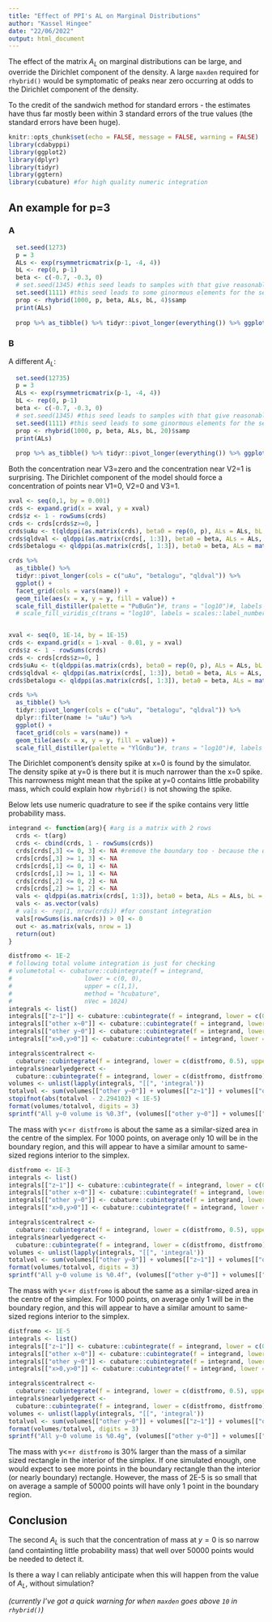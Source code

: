 ```yaml
---
title: "Effect of PPI's AL on Marginal Distributions"
author: "Kassel Hingee"
date: "22/06/2022"
output: html_document
---
```


The effect of the matrix $A_L$ on marginal distributions can be large, and override the Dirichlet component of the density. A large `maxden` required for `rhybrid()` would be symptomatic of peaks near zero occurring at odds to the Dirichlet component of the density.

To the credit of the sandwich method for standard errors - the estimates have thus far mostly been within 3 standard errors of the true values (the standard errors have been huge).

```r
knitr::opts_chunk$set(echo = FALSE, message = FALSE, warning = FALSE)
library(cdabyppi)
library(ggplot2)
library(dplyr)
library(tidyr)
library(ggtern)
library(cubature) #for high quality numeric integration
```

## An example for p=3
### A
```r
  set.seed(1273)
  p = 3
  ALs <- exp(rsymmetricmatrix(p-1, -4, 4))
  bL <- rep(0, p-1)
  beta <- c(-0.7, -0.3, 0)
  # set.seed(1345) #this seed leads to samples with that give reasonable estimates
  set.seed(1111) #this seed leads to some ginormous elements for the second diagonal element of ALs
  prop <- rhybrid(1000, p, beta, ALs, bL, 4)$samp
  print(ALs)
  
  prop %>% as_tibble() %>% tidyr::pivot_longer(everything()) %>% ggplot() + facet_wrap(vars(name)) + geom_freqpoly(aes(x=value))
```

### B
A different $A_L$:
```r
  set.seed(12735)
  p = 3
  ALs <- exp(rsymmetricmatrix(p-1, -4, 4))
  bL <- rep(0, p-1)
  beta <- c(-0.7, -0.3, 0)
  # set.seed(1345) #this seed leads to samples with that give reasonable estimates
  set.seed(1111) #this seed leads to some ginormous elements for the second diagonal element of ALs
  prop <- rhybrid(1000, p, beta, ALs, bL, 20)$samp
  print(ALs)
  
  prop %>% as_tibble() %>% tidyr::pivot_longer(everything()) %>% ggplot() + facet_wrap(vars(name)) + geom_freqpoly(aes(x=value))
```

Both the concentration near V3=zero and the concentration near V2=1 is surprising. The Dirichlet component of the model should force a concentration of points near V1=0, V2=0 and V3=1.

```r
xval <- seq(0,1, by = 0.001)
crds <- expand.grid(x = xval, y = xval)
crds$z <- 1 - rowSums(crds)
crds <- crds[crds$z>=0, ]
crds$uAu <- t(qldppi(as.matrix(crds), beta0 = rep(0, p), ALs = ALs, bL = bL))
crds$qldval <- qldppi(as.matrix(crds[, 1:3]), beta0 = beta, ALs = ALs, bL = bL)
crds$betalogu <- qldppi(as.matrix(crds[, 1:3]), beta0 = beta, ALs = matrix(0, p-1,p-1), bL = bL)

crds %>%
  as_tibble() %>%
  tidyr::pivot_longer(cols = c("uAu", "betalogu", "qldval")) %>%
  ggplot() +
  facet_grid(cols = vars(name)) +
  geom_tile(aes(x = x, y = y, fill = value)) +
  scale_fill_distiller(palette = "PuBuGn")#, trans = "log10")#, labels = scales::label_number())
  # scale_fill_viridis_c(trans = "log10", labels = scales::label_number(), option = "D")


xval <- seq(0, 1E-14, by = 1E-15)
crds <- expand.grid(x = 1-xval - 0.01, y = xval)
crds$z <- 1 - rowSums(crds)
crds <- crds[crds$z>=0, ]
crds$uAu <- t(qldppi(as.matrix(crds), beta0 = rep(0, p), ALs = ALs, bL = bL))
crds$qldval <- qldppi(as.matrix(crds[, 1:3]), beta0 = beta, ALs = ALs, bL = bL)
crds$betalogu <- qldppi(as.matrix(crds[, 1:3]), beta0 = beta, ALs = matrix(0, p-1,p-1), bL = bL)

crds %>%
  as_tibble() %>%
  tidyr::pivot_longer(cols = c("uAu", "betalogu", "qldval")) %>%
  dplyr::filter(name != "uAu") %>%
  ggplot() +
  facet_grid(cols = vars(name)) +
  geom_tile(aes(x = x, y = y, fill = value)) +
  scale_fill_distiller(palette = "YlGnBu")#, trans = "log10")#, labels =
```

The Dirichlet component's density spike at x=0 is found by the simulator. The density spike at y=0 is there but it is much narrower than the x=0 spike. This narrowness might mean that the spike at y=0 contains little probability mass, which could explain how `rhybrid()` is not showing the spike.

Below lets use numeric quadrature to see if the spike contains very little probability mass.

```r
integrand <- function(arg){ #arg is a matrix with 2 rows
  crds <- t(arg)
  crds <- cbind(crds, 1 - rowSums(crds))
  crds[crds[,3] <= 0, 3] <- NA #remove the boundary too - because the qldppi evaluates to infinity on boundary
  crds[crds[,3] >= 1, 3] <- NA
  crds[crds[,1] <= 0, 1] <- NA
  crds[crds[,1] >= 1, 1] <- NA
  crds[crds[,2] <= 0, 2] <- NA
  crds[crds[,2] >= 1, 2] <- NA
  vals <- qldppi(as.matrix(crds[, 1:3]), beta0 = beta, ALs = ALs, bL = bL)
  vals <- as.vector(vals)
  # vals <- rep(1, nrow(crds)) #for constant integration
  vals[rowSums(is.na(crds)) > 0] <- 0
  out <- as.matrix(vals, nrow = 1)
  return(out)
}

distfromo <- 1E-2
# following total volume integration is just for checking
# volumetotal <- cubature::cubintegrate(f = integrand,
#                    lower = c(0, 0),
#                    upper = c(1,1),
#                    method = "hcubature",
#                    nVec = 1024)
integrals <- list()
integrals[["z~1"]] <- cubature::cubintegrate(f = integrand, lower = c(0, 0), upper = c(distfromo,distfromo), method = "hcubature", nVec = 1024)
integrals[["other x~0"]] <- cubature::cubintegrate(f = integrand, lower = c(0, distfromo), upper = c(distfromo,1), method = "hcubature", nVec = 1024)
integrals[["other y~0"]] <- cubature::cubintegrate(f = integrand, lower = c(distfromo, 0), upper = c(1,distfromo), method = "hcubature", nVec = 1024)
integrals[["x>0,y>0"]] <- cubature::cubintegrate(f = integrand, lower = c(distfromo, distfromo), upper = c(1,1), method = "hcubature", nVec = 1024)

integrals$centralrect <- 
  cubature::cubintegrate(f = integrand, lower = c(distfromo, 0.5), upper = c(1,0.5+distfromo), method = "hcubature", nVec = 1024)
integrals$nearlyedgerect <- 
  cubature::cubintegrate(f = integrand, lower = c(distfromo, distfromo), upper = c(1,distfromo+distfromo), method = "hcubature", nVec = 1024)
volumes <- unlist(lapply(integrals, "[[", 'integral'))
totalvol <- sum(volumes[["other y~0"]] + volumes[["z~1"]] + volumes[["other x~0"]] + volumes[["x>0,y>0"]])
stopifnot(abs(totalvol - 2.294102) < 1E-5)
format(volumes/totalvol, digits = 3)
sprintf("All y~0 volume is %0.3f", (volumes[["other y~0"]] + volumes[["z~1"]]) / totalvol)
```

The mass with y<=`r distfromo` is about the same as a similar-sized area in the centre of the simplex. For 1000 points, on average only 10 will be in the boundary region, and this will appear to have a similar amount to same-sized regions interior to the simplex.

```r
distfromo <- 1E-3
integrals <- list()
integrals[["z~1"]] <- cubature::cubintegrate(f = integrand, lower = c(0, 0), upper = c(distfromo,distfromo), method = "hcubature", nVec = 1024)
integrals[["other x~0"]] <- cubature::cubintegrate(f = integrand, lower = c(0, distfromo), upper = c(distfromo,1), method = "hcubature", nVec = 1024)
integrals[["other y~0"]] <- cubature::cubintegrate(f = integrand, lower = c(distfromo, 0), upper = c(1,distfromo), method = "hcubature", nVec = 1024)
integrals[["x>0,y>0"]] <- cubature::cubintegrate(f = integrand, lower = c(distfromo, distfromo), upper = c(1,1), method = "hcubature", nVec = 1024)

integrals$centralrect <- 
  cubature::cubintegrate(f = integrand, lower = c(distfromo, 0.5), upper = c(1,0.5+distfromo), method = "hcubature", nVec = 1024)
integrals$nearlyedgerect <- 
  cubature::cubintegrate(f = integrand, lower = c(distfromo, distfromo), upper = c(1,distfromo+distfromo), method = "hcubature", nVec = 1024)
volumes <- unlist(lapply(integrals, "[[", 'integral'))
totalvol <- sum(volumes[["other y~0"]] + volumes[["z~1"]] + volumes[["other x~0"]] + volumes[["x>0,y>0"]])
format(volumes/totalvol, digits = 3)
sprintf("All y~0 volume is %0.4f", (volumes[["other y~0"]] + volumes[["z~1"]]) / totalvol)
```

The mass with y<=`r distfromo` is about the same as a similar-sized area in the centre of the simplex. For 1000 points, on average only 1 will be in the boundary region, and this will appear to have a similar amount to same-sized regions interior to the simplex. 


```r
distfromo <- 1E-5
integrals <- list()
integrals[["z~1"]] <- cubature::cubintegrate(f = integrand, lower = c(0, 0), upper = c(distfromo,distfromo), method = "hcubature", nVec = 1024)
integrals[["other x~0"]] <- cubature::cubintegrate(f = integrand, lower = c(0, distfromo), upper = c(distfromo,1), method = "hcubature", nVec = 1024)
integrals[["other y~0"]] <- cubature::cubintegrate(f = integrand, lower = c(distfromo, 0), upper = c(1,distfromo), method = "hcubature", nVec = 1024)
integrals[["x>0,y>0"]] <- cubature::cubintegrate(f = integrand, lower = c(distfromo, distfromo), upper = c(1,1), method = "hcubature", nVec = 1024)

integrals$centralrect <- 
  cubature::cubintegrate(f = integrand, lower = c(distfromo, 0.5), upper = c(1,0.5+distfromo), method = "hcubature", nVec = 1024)
integrals$nearlyedgerect <- 
  cubature::cubintegrate(f = integrand, lower = c(distfromo, distfromo), upper = c(1,distfromo+distfromo), method = "hcubature", nVec = 1024)
volumes <- unlist(lapply(integrals, "[[", 'integral'))
totalvol <- sum(volumes[["other y~0"]] + volumes[["z~1"]] + volumes[["other x~0"]] + volumes[["x>0,y>0"]])
format(volumes/totalvol, digits = 3)
sprintf("All y~0 volume is %0.4g", (volumes[["other y~0"]] + volumes[["z~1"]]) / totalvol)
```

The mass with y<=`r distfromo` is 30% larger than the mass of a similar sized rectangle in the interior of the simplex. If one simulated enough, one would expect to see more points in the boundary rectangle than the interior (or nearly boundary) rectangle. However, the mass of 2E-5 is so small that on average a sample of 50000 points will have only 1 point in the boundary region.

## Conclusion
The second $A_L$ is such that the concentration of mass at $y=0$ is so narrow (and containting little probability mass) that well over 50000 points would be needed to detect it.

Is there a way I can reliably anticipate when this will happen from the value of $A_L$, without simulation?

*(currently I've got a quick warning for when `maxden` goes above `10` in `rhybrid()`)*
